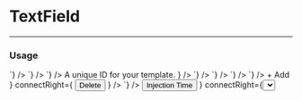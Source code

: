 
# TextField

---

### Usage

<LiveCode>
  <LiveCode.Content
    title="Basic"
    code={`
      <TextField id="id" label="Name" placeholder="Leslie Knope" />
    `}
  />
  <LiveCode.Content
    title="With Error"
    code={`
      <TextField id="id" error="You forgot an ID!" label="Template ID" />
    `}
  />
  <LiveCode.Content
    title="Required and Error in Label"
    code={`
      <TextField id="id" error="You forgot an ID!" label="Template ID" errorInLabel required />
    `}
  />
  <LiveCode.Content
    title="Help Text and Error"
    code={`
      <TextField
        id="id"
        error="You forgot an ID!"
        label="Template ID"
        helpText={
          <>
            A unique ID for your <a>template</a>.
          </>
        }
      />
    `}
  />
  <LiveCode.Content
    title="Hidden Label"
    code={`
      <TextField id="id" labelHidden label="Template ID" />
    `}
  />
  <LiveCode.Content
    title="Disabled"
    code={`
      <TextField id="id" label="Template ID" value="template-12" disabled />
    `}
  />
  <LiveCode.Content
    title="With Text Alignment"
    code={`
      <Stack>
        <TextField id="id" label="Right" value={500} align="right" suffix="emails" />
        <TextField id="id" label="Centered" value="What a weird input" align="center" />
      </Stack>
    `}
  />
  <LiveCode.Content
    title="Connected with Buttons"
    code={`
      <TextField
        id="id"
        label="Button"
        value="Button Value"
        connectLeft={
          <Button color="blue" outline>
            + Add
          </Button>
        }
        connectRight={
          <Button color="red" outline>
            Delete
          </Button>
        }
      />
    `}
  />
  <LiveCode.Content
    title="Connected Components"
    code={`
      <TextField
        id="id"
        label="Date Range"
        value="July 21, 2017 - July 28, 2017"
        connectLeft={
          <Tooltip content="Hey">
            <Button outline>Injection Time</Button>
          </Tooltip>
        }
        connectRight={<Select options={['Last Week', 'Last 24 Hours']} />}
      />
    `}
  />
  <LiveCode.Content
    title="Prefix and Suffix"
    code={`
      <TextField id="id" prefix="$" suffix={<Autorenew />} suffixClassname="test" />
    `}
  />
  <LiveCode.Content
    title="Connected Components with Suffix"
    code={`
      <TextField
        id="id"
        label="Date Range"
        value="July 21, 2017 - July 28, 2017"
        connectLeft={<Select options={['Last Week', 'Last 24 Hours']} />}
        suffix={<Search />}
      />
    `}
  />
  <LiveCode.Content
    title="Multiline"
    code={`
      <TextField id="id" label="Message" rows="5" multiline />
    `}
  />
  <LiveCode.Content
    title="System Props"
    code={`
      <>
        <TextField id="id" label="Name" placeholder="Leslie Knope" my={['200', '400', null, '700']} />
        <TextField
          id="id"
          label="Email"
          placeholder="leslie.knope@pawnee.in.gov"
          mx={['200', '400', null, '700']}
        />
      </>
    `}
  />
</LiveCode>

---

### TextField System Props

<SystemPropsTags propsList={['margin']} />

---

### TextField API

<Prop
  name="align"
  type="string"
> 
  left, center, right <br/>
  The text alignment of the input
</Prop>

<Prop
  name="id"
  type="string"
  required
> 
  The ID for the form input
</Prop>

<Prop
  name="multiline"
  type="bool"
> 
  Renders a multiline textarea
</Prop>

<Prop
  name="type"
  type="string"
  defaultValue="text"
> 
  text, email, number, password, search, tel, url, date <br/>
  The type of the input
</Prop>

<Prop
  name="placeholder"
  type="string"
> 
  Placeholder text for the input
</Prop>

<Prop
  name="autofocus"
  type="bool"
> 
  Whether the input will be automatically focused on initial render or not
</Prop>

<Prop
  name="disabled"
  type="bool"
> 
  Whether the input is disabled or not
</Prop>

<Prop
  name="readOnly"
  type="bool"
> 
  Whether the value of the input is able to be changed or not
</Prop>

<Prop
  name="required"
  type="bool"
> 
  Whether the input is required or not
</Prop>

<Prop
  name="resize"
  type="string"
> 
  none, both, horizontal, vertical, block, inline <br/>
  A value to determine how a multiline input can be resized
</Prop>

<Prop
  name="label"
  type="string"
> 
  Label for the TextField
</Prop>

<Prop
  name="labelHidden"
  type="bool"
> 
  Hides the label visually, but still accessible to screen readers
</Prop>

<Prop
  name="helpText"
  type="string"
> 
  Additional text to help the user that renders below the input
</Prop>

<Prop
  name="connectLeft"
  type="node"
> 
  Content rendered inline to the left of the input
</Prop>

<Prop
  name="connectRight"
  type="node"
> 
  Content rendered inline to the right of the input
</Prop>

<Prop
  name="prefix"
  type="node"
> 
  Content rendered before the input value (i.e. currency, icons, etc.)
</Prop>

<Prop
  name="suffix"
  type="node"
> 
  Content rendered after the input value (i.e. icons)
</Prop>

<Prop
  name="error"
  type="string"
> 
  Renders an error message below the input
</Prop>

<Prop
  name="errorInLabel"
  type="bool"
> 
  Optionally renders the error message to the right of the input's label
</Prop>

<Prop
  name="onChange"
  type="function"
  defaultValue="(e) => void"
> 
  Callback when input value state changes
</Prop>

<Prop
  name="onFocus"
  type="function"
  defaultValue="(e) => void"
> 
  Callback when input is focused
</Prop>

<Prop
  name="onBlur"
  type="function"
  defaultValue="(e) => void"
> 
  Callback when input loses focus
</Prop>


